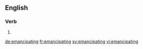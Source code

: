 ==English==

===Verb===
{{head|en|present participle}}

# {{present participle of|emancipate|lang=en}}

[[de:emancipating]]
[[fr:emancipating]]
[[sv:emancipating]]
[[vi:emancipating]]
